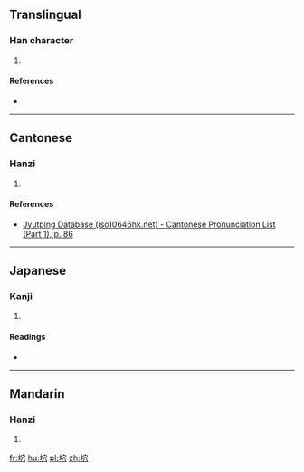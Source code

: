 ==Translingual==

===Han character===
{{Han char|rn=32|rad=土|as=05|sn=8|four=|canj=GJC|ids=⿰土穴}}

# {{defn|Han|sort=土05}}

====References====
* {{Han ref|kx=0227.030|dkj=04999|dj=0462.200|hdz=10435.040|uh=5779|ud=22393}}

----

==Cantonese==

===Hanzi===
{{yue-hanzi|jyut=[[jyut6]]|y=yut6}}

# {{defn|lang=yue|sort=土05}}

====References====
* [http://www.iso10646hk.net/jp/document/download.jsp Jyutping Database (iso10646hk.net) - Cantonese Pronunciation List (Part 1), p. 86]

----

==Japanese==

===Kanji===
{{ja-kanji|grade=|rs=土05}}

# {{defn|lang=ja|sort=土05}}

====Readings====
* {{ja-readings|on=[[けつ]] (ketsu), [[げち]] (gechi)|kun=}}

----

==Mandarin==

===Hanzi===
{{cmn-hanzi|pin=[[xuè]] ([[xue4]])|wg=hsüeh<sup>4</sup>}}

# {{defn|lang=cmn|sort=土05}}

[[fr:坹]]
[[hu:坹]]
[[pl:坹]]
[[zh:坹]]